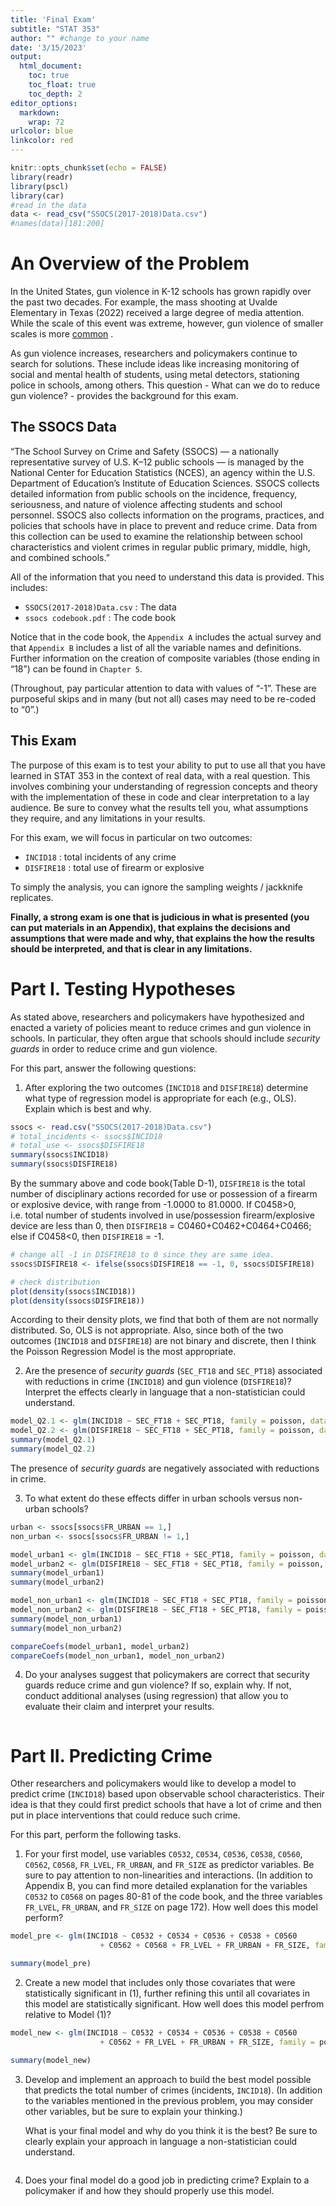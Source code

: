 ```yaml
---
title: 'Final Exam'
subtitle: "STAT 353"
author: "" #change to your name
date: '3/15/2023'
output: 
  html_document:
    toc: true
    toc_float: true
    toc_depth: 2
editor_options: 
  markdown: 
    wrap: 72
urlcolor: blue
linkcolor: red
---
```


```r
knitr::opts_chunk$set(echo = FALSE)
library(readr)
library(pscl)
library(car)
#read in the data
data <- read_csv("SSOCS(2017-2018)Data.csv")
#names(data)[181:200]
```

# An Overview of the Problem

In the United States, gun violence in K-12 schools has grown rapidly over the past two decades. For example, the mass shooting at Uvalde Elementary in Texas (2022) received a large degree of media attention. While the scale of this event was extreme, however, gun violence of smaller scales is more [common](https://news.google.com/search?q=gun%20school&hl=en-US&gl=US&ceid=US%3Aen) .

As gun violence increases, researchers and policymakers continue to search for solutions. These include ideas like increasing monitoring of social and mental health of students, using metal detectors, stationing police in schools, among others. This question - What can we do to reduce gun violence? - provides the background for this exam.

## The SSOCS Data

"The School Survey on Crime and Safety (SSOCS) — a nationally representative survey of U.S. K–12 public schools — is managed by the National Center for Education Statistics (NCES), an agency within the U.S. Department of Education’s Institute of Education Sciences. SSOCS collects detailed information from public schools on the incidence, frequency, seriousness, and nature of violence affecting students and school personnel. SSOCS also collects information on the programs, practices, and policies that schools have in place to prevent and reduce crime. Data from this collection can be used to examine the relationship between school characteristics and violent crimes in regular public primary, middle, high, and combined schools."

All of the information that you need to understand this data is provided. This includes:

 * `SSOCS(2017-2018)Data.csv` : The data
 * `ssocs codebook.pdf` : The code book

Notice that in the code book, the `Appendix A` includes the actual survey and that `Appendix B` includes a list of all the variable names and definitions. Further information on the creation of composite variables (those ending in "18") can be found in `Chapter 5`.

(Throughout, pay particular attention to data with values of "-1". These are purposeful skips and in many (but not all) cases may need to be re-coded to "0".)

## This Exam 

The purpose of this exam is to test your ability to put to use all that you have learned in STAT 353 in the context of real data, with a real question. This involves combining your understanding of regression concepts and theory with the implementation of these in code and clear interpretation to a lay audience. Be sure to convey what the results tell you, what assumptions they require, and any limitations in your results. 

For this exam, we will focus in particular on two outcomes:

  - `INCID18` : total incidents of any crime
  - `DISFIRE18` : total use of firearm or explosive

To simply the analysis, you can ignore the sampling weights / jackknife replicates.
  
**Finally, a strong exam is one that is judicious in what is presented (you can put materials in an Appendix), that explains the decisions and assumptions that were made and why, that explains the how the results should be interpreted, and that is clear in any limitations.**


# Part I. Testing Hypotheses

As stated above, researchers and policymakers have hypothesized and enacted a variety of policies meant to reduce crimes and gun violence in schools. In particular, they often argue that schools should include *security guards* in order to reduce crime and gun violence.

For this part, answer the following questions:

1. After exploring the two outcomes (`INCID18` and `DISFIRE18`) determine what type of regression model is appropriate for each (e.g., OLS). Explain which is best and why.
```r
ssocs <- read.csv("SSOCS(2017-2018)Data.csv")
# total_incidents <- ssocs$INCID18
# total_use <- ssocs$DISFIRE18
summary(ssocs$INCID18)
summary(ssocs$DISFIRE18)
```
By the summary above and code book(Table D-1), `DISFIRE18` is the total number of disciplinary actions recorded for use or possession of a firearm or explosive device, with range from -1.0000 to 81.0000. If C0458>0, i.e. total number of students involved in use/possession firearm/explosive device are less than 0, then `DISFIRE18` = C0460+C0462+C0464+C0466; else if C0458<0, then `DISFIRE18` = -1.
```r
# change all -1 in DISFIRE18 to 0 since they are same idea.
ssocs$DISFIRE18 <- ifelse(ssocs$DISFIRE18 == -1, 0, ssocs$DISFIRE18)
```

```r
# check distribution
plot(density(ssocs$INCID18))
plot(density(ssocs$DISFIRE18))
```
      
According to their density plots, we find that both of them are not normally distributed. So, OLS is not appropriate. Also, since both of the two outcomes (`INCID18` and `DISFIRE18`) are not binary and discrete, then I think the Poisson Regression Model is the most appropriate.   

2. Are the presence of *security guards* (`SEC_FT18` and `SEC_PT18`)  associated with reductions in crime (`INCID18`) and gun violence (`DISFIRE18`)? Interpret the effects clearly in language that a non-statistician could understand. 

```r
model_Q2.1 <- glm(INCID18 ~ SEC_FT18 + SEC_PT18, family = poisson, data = ssocs)
model_Q2.2 <- glm(DISFIRE18 ~ SEC_FT18 + SEC_PT18, family = poisson, data = ssocs)
summary(model_Q2.1)
summary(model_Q2.2)
```
The presence of *security guards* are negatively associated with reductions in crime. 


3. To what extent do these effects differ in urban schools versus non-urban schools?

```r
urban <- ssocs[ssocs$FR_URBAN == 1,]
non_urban <- ssocs[ssocs$FR_URBAN != 1,]

model_urban1 <- glm(INCID18 ~ SEC_FT18 + SEC_PT18, family = poisson, data = urban)
model_urban2 <- glm(DISFIRE18 ~ SEC_FT18 + SEC_PT18, family = poisson, data = urban)
summary(model_urban1)
summary(model_urban2)
```
```r
model_non_urban1 <- glm(INCID18 ~ SEC_FT18 + SEC_PT18, family = poisson, data = non_urban)
model_non_urban2 <- glm(DISFIRE18 ~ SEC_FT18 + SEC_PT18, family = poisson, data = non_urban)
summary(model_non_urban1)
summary(model_non_urban2)
```

```r
compareCoefs(model_urban1, model_urban2)
compareCoefs(model_non_urban1, model_non_urban2)
```


4.  Do your analyses suggest that policymakers are correct that security guards reduce crime and gun violence? If so, explain why. If not, conduct additional analyses (using regression) that allow you to evaluate their claim and interpret your results. 

```r

```


# Part II. Predicting Crime

Other researchers and policymakers would like to develop a model to predict crime (`INCID18`) based upon observable school characteristics. Their idea is that they could first predict schools that have a lot of crime and then put in place interventions that could reduce such crime. 

For this part, perform the following tasks. 

1. For your first model, use variables `C0532`, `C0534`, `C0536`, `C0538`, `C0560`, `C0562`, `C0568`, `FR_LVEL`, `FR_URBAN`, and `FR_SIZE` as predictor variables. Be sure to pay attention to non-linearities and interactions. (In addition to Appendix B, you can find more detailed explanation for the variables `C0532` to `C0568` on pages 80-81 of the code book, and the three variables `FR_LVEL`, `FR_URBAN`, and `FR_SIZE` on page 172). How well does this model perform? 


```r
model_pre <- glm(INCID18 ~ C0532 + C0534 + C0536 + C0538 + C0560
                    + C0562 + C0568 + FR_LVEL + FR_URBAN + FR_SIZE, family = poisson, data = ssocs)

summary(model_pre)
```

2. Create a new model that includes only those covariates that were statistically significant in (1), further refining this until all covariates in this model are statistically significant. How well does this model perfrom relative to Model (1)? 


```r
model_new <- glm(INCID18 ~ C0532 + C0534 + C0536 + C0538 + C0560
                    + C0562 + FR_LVEL + FR_URBAN + FR_SIZE, family = poisson, data = ssocs)

summary(model_new)
```



3.  Develop and implement an approach to build the best model possible that predicts the total number of crimes (incidents, `INCID18`). (In addition to the variables mentioned in the previous problem, you may consider other variables, but be sure to explain your thinking.) 

    What is your final model and why do you think it is the best?  Be sure to clearly explain your approach in language a non-statistician could understand.


```r

```

4. Does your final model do a good job in predicting crime? Explain to a policymaker if and how they should properly use this model. 


